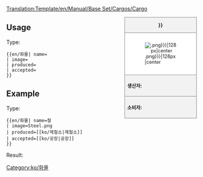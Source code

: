 <noinclude>[[Translation:Template/en/Manual/Base Set/Cargos/Cargo]]</noinclude><noinclude></noinclude><!--
--><div style="float:right; width:15em; font-size:90%; border:1px solid gray; background-color:#f2f2f2; margin-left:1em; margin-bottom:1em">
<div style="text-align:center; border-bottom:1px solid gray"><strong>{{{name|{{PAGENAME}}}}}</strong></div>
<div style="padding:1em; background-color:white">[[File:{{{image|{{PAGENAME}}.png}}}|128px|center]]</div>
<div style="border-top:1px solid gray; padding:0.5em"><strong>생산자:</strong> {{{produced}}}</div>
<div style="border-top:1px solid gray; padding:0.5em"><strong>소비자:</strong> {{{accepted}}}</div>
</div><noinclude>

{{en/-}}
==Usage==
Type:
<pre>{{en/화물| name=
| image=
| produced=
| accepted=
}}</pre>

==Example==
Type:
<pre>{{en/화물| name=철
| image=Steel.png
| produced=[[ko/제철소|제철소]]
| accepted=[[ko/공장|공장]]
}}</pre>
Result:
{{en/화물| name=철
| image=Steel.png
| produced=[[ko/제철소|제철소]]
| accepted=[[ko/공장|공장]]
}}
</noinclude><includeonly>[[Category:ko/화물]]</includeonly>